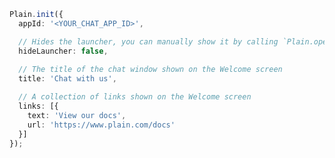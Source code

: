 ```typescript
Plain.init({
  appId: '<YOUR_CHAT_APP_ID>',

  // Hides the launcher, you can manually show it by calling `Plain.open()` (default: false)
  hideLauncher: false,
  
  // The title of the chat window shown on the Welcome screen
  title: 'Chat with us', 

  // A collection of links shown on the Welcome screen
  links: [{
    text: 'View our docs',
    url: 'https://www.plain.com/docs'
  }]
});
```